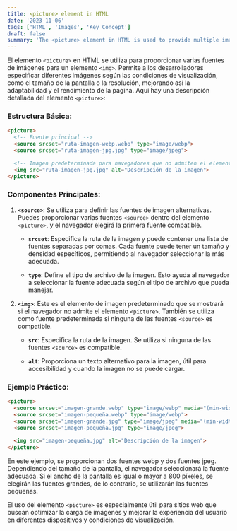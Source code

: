 ```yaml
---
title: <picture> element in HTML
date: '2023-11-06'
tags: ['HTML', 'Images', 'Key Concept']
draft: false
summary: 'The <picture> element in HTML is used to provide multiple image sources for a <img> element'
---
```


El elemento `<picture>` en HTML se utiliza para proporcionar varias fuentes de imágenes para un elemento `<img>`. Permite a los desarrolladores especificar diferentes imágenes según las condiciones de visualización, como el tamaño de la pantalla o la resolución, mejorando así la adaptabilidad y el rendimiento de la página. Aquí hay una descripción detallada del elemento `<picture>`:

### Estructura Básica:
```html
<picture>
  <!-- Fuente principal -->
  <source srcset="ruta-imagen-webp.webp" type="image/webp">
  <source srcset="ruta-imagen-jpg.jpg" type="image/jpeg">

  <!-- Imagen predeterminada para navegadores que no admiten el elemento <picture> -->
  <img src="ruta-imagen-jpg.jpg" alt="Descripción de la imagen">
</picture>
```

### Componentes Principales:

1. **`<source>`**: Se utiliza para definir las fuentes de imagen alternativas. Puedes proporcionar varias fuentes `<source>` dentro del elemento `<picture>`, y el navegador elegirá la primera fuente compatible.

   - **`srcset`**: Especifica la ruta de la imagen y puede contener una lista de fuentes separadas por comas. Cada fuente puede tener un tamaño y densidad específicos, permitiendo al navegador seleccionar la más adecuada.

   - **`type`**: Define el tipo de archivo de la imagen. Esto ayuda al navegador a seleccionar la fuente adecuada según el tipo de archivo que pueda manejar.

2. **`<img>`**: Este es el elemento de imagen predeterminado que se mostrará si el navegador no admite el elemento `<picture>`. También se utiliza como fuente predeterminada si ninguna de las fuentes `<source>` es compatible.

   - **`src`**: Especifica la ruta de la imagen. Se utiliza si ninguna de las fuentes `<source>` es compatible.

   - **`alt`**: Proporciona un texto alternativo para la imagen, útil para accesibilidad y cuando la imagen no se puede cargar.

### Ejemplo Práctico:

```html
<picture>
  <source srcset="imagen-grande.webp" type="image/webp" media="(min-width: 800px)">
  <source srcset="imagen-pequeña.webp" type="image/webp">
  <source srcset="imagen-grande.jpg" type="image/jpeg" media="(min-width: 800px)">
  <source srcset="imagen-pequeña.jpg" type="image/jpeg">
  
  <img src="imagen-pequeña.jpg" alt="Descripción de la imagen">
</picture>
```

En este ejemplo, se proporcionan dos fuentes webp y dos fuentes jpeg. Dependiendo del tamaño de la pantalla, el navegador seleccionará la fuente adecuada. Si el ancho de la pantalla es igual o mayor a 800 píxeles, se elegirán las fuentes grandes, de lo contrario, se utilizarán las fuentes pequeñas.

El uso del elemento `<picture>` es especialmente útil para sitios web que buscan optimizar la carga de imágenes y mejorar la experiencia del usuario en diferentes dispositivos y condiciones de visualización.